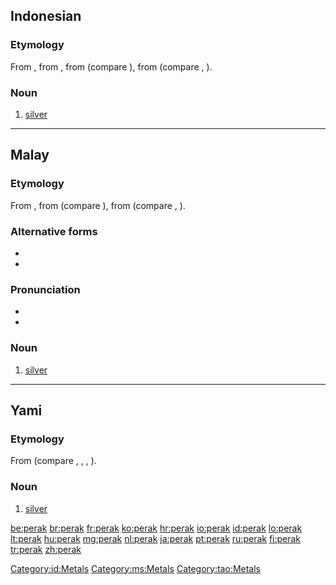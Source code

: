 ==Indonesian==

===Etymology===
From {{etyl|ms|id}} {{term|perak|lang=ms}}, from {{term|pirak|lang=ms}}, from {{proto|Malayic|pirak|lang=id}} (compare {{etyl|ms|-}} {{term|perak|lang=ms}}), from {{proto|Malayo-Polynesian|lang=id}} (compare {{etyl|tl|-}} {{term|pilak|lang=tl}}, {{etyl|tao|-}} {{term|perak|lang=tao}}).

===Noun===
{{head|id|noun}}

# [[silver]] {{qualifier|metal}}

[[Category:id:Metals]]

----

==Malay==

===Etymology===
From {{term|pirak|lang=ms}}, from {{proto|Malayic|pirak|lang=ms}} (compare {{etyl|id|-}} {{term|perak|lang=id}}), from {{proto|Malayo-Polynesian|lang=ms}} (compare {{etyl|tl|-}} {{term|pilak|lang=tl}}, {{etyl|tao|-}} {{term|perak|lang=tao}}).

===Alternative forms===
* {{l|ms|pirak}}
* {{l|ms|Perak}}

===Pronunciation===
* {{IPA|/peraʔ/|lang=ms}}
* {{rhymes|eraʔ|raʔ|aʔ|lang=ms}}

===Noun===
{{head|ms|noun}}

# [[silver]] {{qualifier|metal}}

[[Category:ms:Metals]]

----

==Yami==

===Etymology===
From {{proto|Malayo-Polynesian|lang=tao}} (compare {{etyl|id|-}} {{term|perak|lang=id}}, {{etyl|ms|-}} {{term|perak|lang=ms}}, {{etyl|tl|-}} {{term|pilak|lang=tl}}, {{etyl|tao|-}} {{term|perak|lang=tao}}).

===Noun===
{{head|tao|noun}}

# [[silver]] {{qualifier|metal}}

[[Category:tao:Metals]]

[[be:perak]]
[[br:perak]]
[[fr:perak]]
[[ko:perak]]
[[hr:perak]]
[[io:perak]]
[[id:perak]]
[[lo:perak]]
[[lt:perak]]
[[hu:perak]]
[[mg:perak]]
[[nl:perak]]
[[ja:perak]]
[[pt:perak]]
[[ru:perak]]
[[fi:perak]]
[[tr:perak]]
[[zh:perak]]